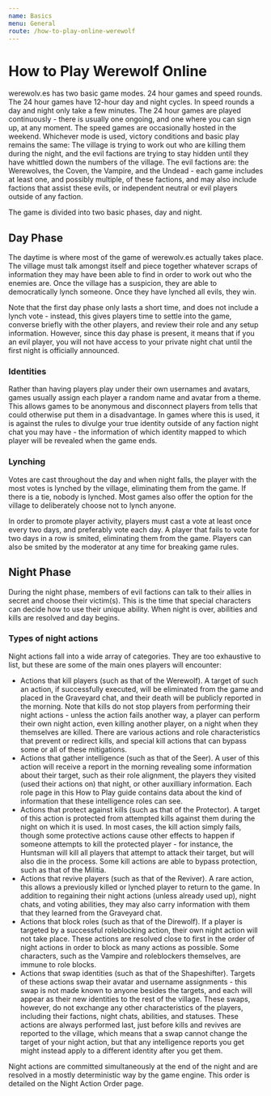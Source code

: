 ```yaml
---
name: Basics
menu: General
route: /how-to-play-online-werewolf
---
```


# How to Play Werewolf Online

werewolv.es has two basic game modes. 24 hour games and speed rounds. The 24 hour games have 12-hour day and night cycles. In speed rounds a day and night only take a few minutes. The 24 hour games are played continuously - there is usually one ongoing, and one where you can sign up, at any moment. The speed games are occasionally hosted in the weekend. Whichever mode is used, victory conditions and basic play remains the same: The village is trying to work out who are killing them during the night, and the evil factions are trying to stay hidden until they have whittled down the numbers of the village. The evil factions are: the Werewolves, the Coven, the Vampire, and the Undead - each game includes at least one, and possibly multiple, of these factions, and may also include factions that assist these evils, or independent neutral or evil players outside of any faction.

The game is divided into two basic phases, day and night.

## Day Phase

The daytime is where most of the game of werewolv.es actually takes place. The village must talk amongst itself and piece together whatever scraps of information they may have been able to find in order to work out who the enemies are. Once the village has a suspicion, they are able to democratically lynch someone. Once they have lynched all evils, they win.

Note that the first day phase only lasts a short time, and does not include a lynch vote - instead, this gives players time to settle into the game, converse briefly with the other players, and review their role and any setup information. However, since this day phase is present, it means that if you an evil player, you will not have access to your private night chat until the first night is officially announced.

### Identities

Rather than having players play under their own usernames and avatars, games usually assign each player a random name and avatar from a theme. This allows games to be anonymous and disconnect players from tells that could otherwise put them in a disadvantage. In games where this is used, it is against the rules to divulge your true identity outside of any faction night chat you may have - the information of which identity mapped to which player will be revealed when the game ends.

### Lynching

Votes are cast throughout the day and when night falls, the player with the most votes is lynched by the village, eliminating them from the game. If there is a tie, nobody is lynched. Most games also offer the option for the village to deliberately choose not to lynch anyone.

In order to promote player activity, players must cast a vote at least once every two days, and preferably vote each day. A player that fails to vote for two days in a row is smited, eliminating them from the game. Players can also be smited by the moderator at any time for breaking game rules.

## Night Phase

During the night phase, members of evil factions can talk to their allies in secret and choose their victim(s). This is the time that special characters can decide how to use their unique ability. When night is over, abilities and kills are resolved and day begins.

### Types of night actions

Night actions fall into a wide array of categories. They are too exhaustive to list, but these are some of the main ones players will encounter:

- Actions that kill players (such as that of the Werewolf). A target of such an action, if successfully executed, will be eliminated from the game and placed in the Graveyard chat, and their death will be publicly reported in the morning. Note that kills do not stop players from performing their night actions - unless the action fails another way, a player can perform their own night action, even killing another player, on a night when they themselves are killed. There are various actions and role characteristics that prevent or redirect kills, and special kill actions that can bypass some or all of these mitigations.
- Actions that gather intelligence (such as that of the Seer). A user of this action will receive a report in the morning revealing some information about their target, such as their role alignment, the players they visited (used their actions on) that night, or other auxilliary information. Each role page in this How to Play guide contains data about the kind of information that these intelligence roles can see.
- Actions that protect against kills (such as that of the Protector). A target of this action is protected from attempted kills against them during the night on which it is used. In most cases, the kill action simply fails, though some protective actions cause other effects to happen if someone attempts to kill the protected player - for instance, the Huntsman will kill all players that attempt to attack their target, but will also die in the process. Some kill actions are able to bypass protection, such as that of the Militia.
- Actions that revive players (such as that of the Reviver). A rare action, this allows a previously killed or lynched player to return to the game. In addition to regaining their night actions (unless already used up), night chats, and voting abilities, they may also carry information with them that they learned from the Graveyard chat.
- Actions that block roles (such as that of the Direwolf). If a player is targeted by a successful roleblocking action, their own night action will not take place. These actions are resolved close to first in the order of night actions in order to block as many actions as possible. Some characters, such as the Vampire and roleblockers themselves, are immune to role blocks.
- Actions that swap identities (such as that of the Shapeshifter). Targets of these actions swap their avatar and username assignments - this swap is not made known to anyone besides the targets, and each will appear as their new identities to the rest of the village. These swaps, however, do not exchange any other characteristics of the players, including their factions, night chats, abilities, and statuses. These actions are always performed last, just before kills and revives are reported to the village, which means that a swap cannot change the target of your night action, but that any intelligence reports you get might instead apply to a different identity after you get them.

Night actions are committed simultaneously at the end of the night and are resolved in a mostly deterministic way by the game engine. This order is detailed on the Night Action Order page.
